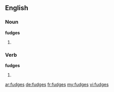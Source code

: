 ==English==

===Noun===
'''fudges'''
# {{plural of|fudge}}

===Verb===
'''fudges'''
# {{third-person singular of|fudge}}

[[ar:fudges]]
[[de:fudges]]
[[fr:fudges]]
[[my:fudges]]
[[vi:fudges]]